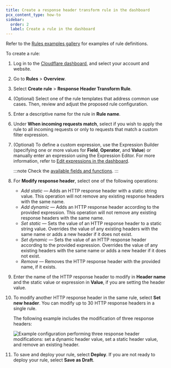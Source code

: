 ```yaml
---
title: Create a response header transform rule in the dashboard
pcx_content_type: how-to
sidebar:
  order: 2
  label: Create a rule in the dashboard
---
```



Refer to the [Rules examples gallery](/rules/transform/examples/?operation=Response+modification) for examples of rule definitions.

To create a rule:

1. Log in to the [Cloudflare dashboard](https://dash.cloudflare.com/), and select your account and website.

2. Go to **Rules** > **Overview**.

3. Select **Create rule** > **Response Header Transform Rule**.

4. (Optional) Select one of the rule templates that address common use cases. Then, review and adjust the proposed rule configuration.

5. Enter a descriptive name for the rule in **Rule name**.

6. Under **When incoming requests match**, select if you wish to apply the rule to all incoming requests or only to requests that match a custom filter expression.

7. (Optional) To define a custom expression, use the Expression Builder (specifying one or more values for **Field**, **Operator**, and **Value**) or manually enter an expression using the Expression Editor. For more information, refer to [Edit expressions in the dashboard](/ruleset-engine/rules-language/expressions/edit-expressions/).

   :::note
   Check the [available fields and functions](/rules/transform/response-header-modification/reference/fields-functions/).
   :::

8. For **Modify response header**, select one of the following operations:
   - _Add static_ — Adds an HTTP response header with a static string value. This operation will not remove any existing response headers with the same name.
   - _Add dynamic_ — Adds an HTTP response header according to the provided expression. This operation will not remove any existing response headers with the same name.
   - _Set static_ — Sets the value of an HTTP response header to a static string value. Overrides the value of any existing headers with the same name or adds a new header if it does not exist.
   - _Set dynamic_ — Sets the value of an HTTP response header according to the provided expression. Overrides the value of any existing headers with the same name or adds a new header if it does not exist.
   - _Remove_ — Removes the HTTP response header with the provided name, if it exists.

9. Enter the name of the HTTP response header to modify in **Header name** and the static value or expression in **Value**, if you are setting the header value.

10. To modify another HTTP response header in the same rule, select **Set new header**. You can modify up to 30 HTTP response headers in a single rule.

    The following example includes the modification of three response headers:

    ![Example configuration performing three response header modifications: set a dynamic header value, set a static header value, and remove an existing header.](~/assets/images/rules/transform/response-header-modification-example.png)

11. To save and deploy your rule, select **Deploy**. If you are not ready to deploy your rule, select **Save as Draft**.

    <Render file="rules-creation-dash-dns-popup" />
